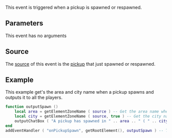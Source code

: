 
{{Server event}}
This event is triggered when a pickup is spawned or respawned.

==Parameters==
This event has no arguments

<!-- Add the event's source in the section below -->
==Source==
The [[/event_system#Event_source.md|source]] of this event is the [[/pickup.md|pickup]] that just spawned or respawned.

==Example== 
<!-- Explain what the example is in a single sentance -->
This example get's the area and city name when a pickup spawns and outputs it to all the players.
<!-- Add the code below, an emphasis should be on making it clear, not optimized. You could provide two versions if you wish, one clear and well commented, the other optimized -->
<syntaxhighlight lang="lua">
function outputSpawn ()
	local area = getElementZoneName ( source ) -- Get the area name where the pickup spawned.
	local city = getElementZoneName ( source, true ) -- Get the city name where the pickup spawned.
	outputChatBox ( "A pickup has spawned in " .. area .. " ( " .. city .. " )", getRootElement(), 255, 0, 0 ) -- Output the pickup spawn.
end
addEventHandler ( "onPickupSpawn", getRootElement(), outputSpawn ) -- Trigger the function when a pickup spawns.
</syntaxhighlight>

{{See also/Server event|Pickup events}}
